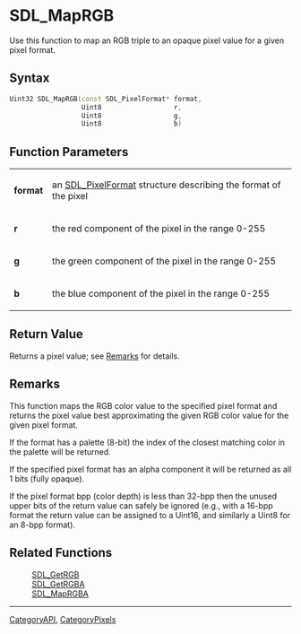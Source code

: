 
= SDL_MapRGB =
Use this function to map an RGB triple to an opaque pixel value for a given pixel format.


== Syntax ==
<syntaxhighlight lang='c++'>
Uint32 SDL_MapRGB(const SDL_PixelFormat* format,
                  Uint8                  r, 
                  Uint8                  g, 
                  Uint8                  b)
</syntaxhighlight>

== Function Parameters ==
{|
|'''format'''
|an [[SDL_PixelFormat]] structure describing the format of the pixel
|-
|'''r'''
|the red component of the pixel in the range 0-255
|-
|'''g'''
|the green component of the pixel in the range 0-255
|-
|'''b'''
|the blue component of the pixel in the range 0-255
|}

== Return Value ==
Returns a pixel value; see [[#Remarks|Remarks]] for details.

== Remarks ==
This function maps the RGB color value to the specified pixel format and returns the pixel value best approximating the given RGB color value for the given pixel format.

If the format has a palette (8-bit) the index of the closest matching color in the palette will be returned.

If the specified pixel format has an alpha component it will be returned as all 1 bits (fully opaque).

If the pixel format bpp (color depth) is less than 32-bpp then the unused upper bits of the return value can safely be ignored (e.g., with a 16-bpp format the return value can be assigned to a Uint16, and similarly a Uint8 for an 8-bpp format).

== Related Functions ==
:[[SDL_GetRGB]]
:[[SDL_GetRGBA]]
:[[SDL_MapRGBA]]

----
[[CategoryAPI]], [[CategoryPixels]]
